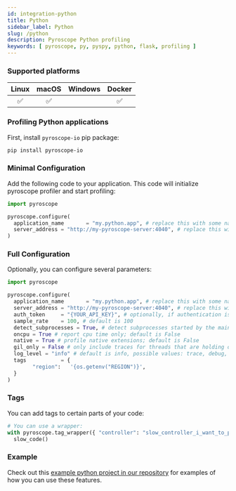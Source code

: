 ```yaml
---
id: integration-python
title: Python
sidebar_label: Python
slug: /python
description: Pyroscope Python profiling
keywords: [ pyroscope, py, pyspy, python, flask, profiling ]
---
```




### Supported platforms

| Linux | macOS | Windows | Docker |
|:-----:|:-----:|:-------:|:------:|
|   ✅  |   ✅  |         |   ✅   |

### Profiling Python applications

First, install `pyroscope-io` pip package:

```bash
pip install pyroscope-io
```

### Minimal Configuration

Add the following code to your application. This code will initialize pyroscope profiler and start profiling:

```python
import pyroscope

pyroscope.configure(
  application_name       = "my.python.app", # replace this with some name for your application
  server_address = "http://my-pyroscope-server:4040", # replace this with the address of your pyroscope server
)
```

### Full Configuration

Optionally, you can configure several parameters:

```python
import pyroscope

pyroscope.configure(
  application_name       = "my.python.app", # replace this with some name for your application
  server_address = "http://my-pyroscope-server:4040", # replace this with the address of your pyroscope server
  auth_token     = "{YOUR_API_KEY}", # optionally, if authentication is enabled, specify the API key
  sample_rate    = 100, # default is 100
  detect_subprocesses = True, # detect subprocesses started by the main process; default is False
  oncpu = True # report cpu time only; default is False
  native = True # profile native extensions; default is False
  gil_only = False # only include traces for threads that are holding on to the Global Interpreter Lock; default is False
  log_level = "info" # default is info, possible values: trace, debug, info, warn, error and critical 
  tags           = {
        "region":   '{os.getenv("REGION")}',
  }
)

```

### Tags

You can add tags to certain parts of your code:

```python
# You can use a wrapper:
with pyroscope.tag_wrapper({ "controller": "slow_controller_i_want_to_profile" }):
  slow_code()
```

### Example

Check out this [example python project in our repository](https://github.com/pyroscope-io/pyroscope/tree/main/examples/python) for examples of how you can use these features.
